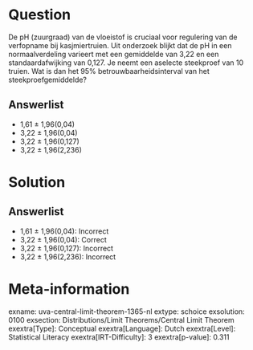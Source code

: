 Question
========

De pH (zuurgraad) van de vloeistof is cruciaal voor regulering van de
verfopname bij kasjmiertruien. Uit onderzoek blijkt dat de pH in een
normaalverdeling varieert met een gemiddelde van 3,22 en een
standaardafwijking van 0,127. Je neemt een aselecte steekproef van 10
truien. Wat is dan het 95% betrouwbaarheidsinterval van het
steekproefgemiddelde?

Answerlist
----------

* 1,61 ± 1,96(0,04)
* 3,22 ± 1,96(0,04)
* 3,22 ± 1,96(0,127)
* 3,22 ± 1,96(2,236)

Solution
========

Answerlist
----------

* 1,61 ± 1,96(0,04): Incorrect
* 3,22 ± 1,96(0,04): Correct
* 3,22 ± 1,96(0,127): Incorrect
* 3,22 ± 1,96(2,236): Incorrect

Meta-information
================
exname: uva-central-limit-theorem-1365-nl
extype: schoice
exsolution: 0100
exsection: Distributions/Limit Theorems/Central Limit Theorem
exextra[Type]: Conceptual
exextra[Language]: Dutch
exextra[Level]: Statistical Literacy
exextra[IRT-Difficulty]: 3
exextra[p-value]: 0.311
